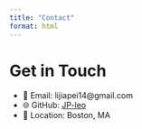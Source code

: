 ```yaml
---
title: "Contact"
format: html
---
```


# Get in Touch

- 📧 Email: lijiapei14@gmail.com  
- 🌐 GitHub: [JP-leo](https://github.com/JP-leo)  
- 📍 Location: Boston, MA